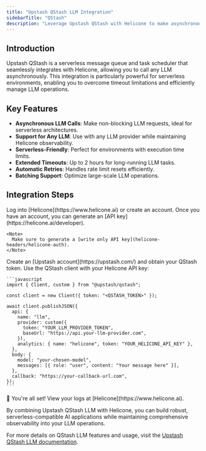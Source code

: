 ```yaml
---
title: "Upstash QStash LLM Integration"
sidebarTitle: "QStash"
description: "Leverage Upstash QStash with Helicone to make asynchronous LLM calls, perfect for serverless environments. Enhance your LLM operations with extended timeouts, retries, and batching while maintaining full observability."
---
```


## Introduction

Upstash QStash is a serverless message queue and task scheduler that seamlessly integrates with Helicone, allowing you to call any LLM asynchronously. This integration is particularly powerful for serverless environments, enabling you to overcome timeout limitations and efficiently manage LLM operations.

## Key Features

- **Asynchronous LLM Calls**: Make non-blocking LLM requests, ideal for serverless architectures.
- **Support for Any LLM**: Use with any LLM provider while maintaining Helicone observability.
- **Serverless-Friendly**: Perfect for environments with execution time limits.
- **Extended Timeouts**: Up to 2 hours for long-running LLM tasks.
- **Automatic Retries**: Handles rate limit resets efficiently.
- **Batching Support**: Optimize large-scale LLM operations.

## Integration Steps

<Steps>
  <Step title="Create a Helicone account + Generate an API Key">
    Log into [Helicone](https://www.helicone.ai) or create an account. Once you have an account, you
    can generate an [API key](https://helicone.ai/developer).

    <Note>
      Make sure to generate a [write only API key](helicone-headers/helicone-auth).
    </Note>

  </Step>
  <Step title="Sign up for Upstash QStash">
    Create an [Upstash account](https://upstash.com/) and obtain your QStash token.
  </Step>
  <Step title="Integrate QStash with Helicone">
    Use the QStash client with your Helicone API key:

    ```javascript
    import { Client, custom } from "@upstash/qstash";

    const client = new Client({ token: "<QSTASH_TOKEN>" });

    await client.publishJSON({
      api: {
        name: "llm",
        provider: custom({
          token: "YOUR_LLM_PROVIDER_TOKEN",
          baseUrl: "https://api.your-llm-provider.com",
        }),
        analytics: { name: "helicone", token: "YOUR_HELICONE_API_KEY" },
      },
      body: {
        model: "your-chosen-model",
        messages: [{ role: "user", content: "Your message here" }],
      },
      callback: "https://your-callback-url.com",
    });
    ```

  </Step>
  <Step title="View Your Logs">
    🎉 You're all set! View your logs at [Helicone](https://www.helicone.ai).
  </Step>
</Steps>

By combining Upstash QStash LLM with Helicone, you can build robust, serverless-compatible AI applications while maintaining comprehensive observability into your LLM operations.

For more details on QStash LLM features and usage, visit the [Upstash QStash LLM documentation](https://upstash.com/docs/qstash/features/llm).

